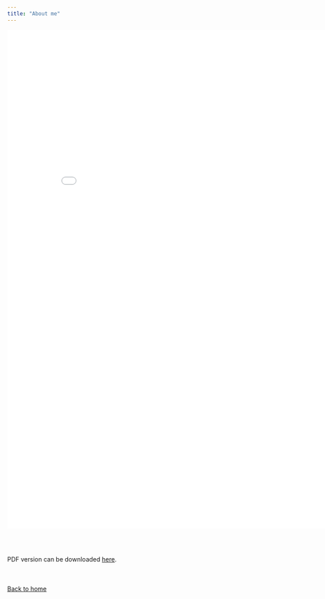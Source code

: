 ```yaml
---
title: "About me"
---
```


<center><embed src="resume.pdf" width="850px" height="1150px" /></center>

<br><br>

PDF version can be downloaded [here](resume.pdf).
<br><br><br><br>
[Back to home](index.html)